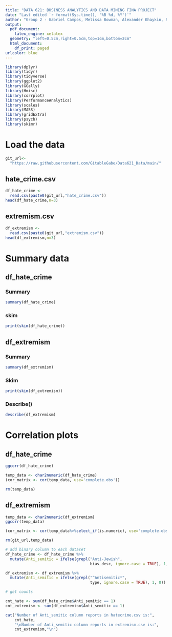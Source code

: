 ```yaml
---
title: "DATA 621: BUSINESS ANALYTICS AND DATA MINING FINA PROJECT"
date: "Last edited `r format(Sys.time(), '%B %d, %Y')`"
author: "Group 2 - Gabriel Campos, Melissa Bowman, Alexander Khaykin, & Jennifer Abinette"
output:
  pdf_document:
    latex_engine: xelatex
  geometry: "left=0.5cm,right=0.5cm,top=1cm,bottom=2cm"
  html_document:
    df_print: paged
urlcolor: blue
---
```



```r
library(dplyr)
library(tidyr)
library(tidyverse)
library(ggplot2)
library(GGally)
library(Hmisc)
library(corrplot)
library(PerformanceAnalytics)
library(scales)
library(MASS)
library(gridExtra)
library(psych)
library(skimr)
```


# **Load the data**

```r
git_url<-
  "https://raw.githubusercontent.com/GitableGabe/Data621_Data/main/"

```

## hate_crime.csv

```r

df_hate_crime <- 
  read.csv(paste0(git_url,"hate_crime.csv"))
head(df_hate_crime,n=3)

```

## extremism.csv

```r

df_extremism <- 
  read.csv(paste0(git_url,"extremism.csv"))
head(df_extremism,n=3)

```

# Summary data

## df_hate_crime


### Summary
```r
summary(df_hate_crime)
```
### skim

```r
print(skim(df_hate_crime))
```


## df_extremism

### Summary

```r
summary(df_extremism)
```

### Skim

```r
print(skim(df_extremism))
```

### Describe()

```r
describe(df_extremism)
```

# Correlation plots

## df_hate_crime

```r
ggcorr(df_hate_crime)
```

```r
temp_data <- char2numeric(df_hate_crime)
(cor_matrix <- cor(temp_data, use='complete.obs'))
```

```r
rm(temp_data)
```


## df_extremism

```r
temp_data <- char2numeric(df_extremism)
ggcorr(temp_data)
```

```r
(cor_matrix <- cor(temp_data%>%select_if(is.numeric), use='complete.obs'))
```


```r
rm(git_url,temp_data)
```



```r

# add binary column to each dataset
df_hate_crime <- df_hate_crime %>%
  mutate(Anti_semitic = ifelse(grepl("Anti-Jewish",
                                     bias_desc, ignore.case = TRUE), 1, 0))

df_extremism <- df_extremism %>%
  mutate(Anti_semitic = ifelse(grepl("^Antisemitic*",
                                     type, ignore.case = TRUE), 1, 0))

# get counts

cnt_hate <- sum(df_hate_crime$Anti_semitic == 1)
cnt_extremism <- sum(df_extremism$Anti_semitic == 1)

cat("Number of Anti_semitic column reports in hatecrime.csv is:",
    cnt_hate,
    "\nNumber of Anti_semitic column reports in extremism.csv is:",
    cnt_extremism,"\n")

```
